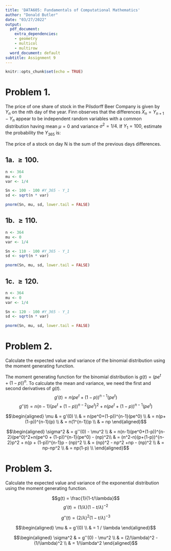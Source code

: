 ```yaml
---
title: 'DATA605: Fundamentals of Computational Mathematics'
author: "Donald Butler"
date: "03/27/2022"
output:
  pdf_document:
    extra_dependencies:
    - geometry
    - multicol
    - multirow
  word_document: default
subtitle: Assignment 9
---
```


```r
knitr::opts_chunk$set(echo = TRUE)
```

# Problem 1.

The price of one share of stock in the Pilsdorff Beer Company is given by $Y_n$ on the nth day of the year. Finn observes that the differences $X_n = Y_{n+1}-Y_n$ appear to be independent random variables with a common distribution having mean $\mu = 0$ and variance $\sigma^2 = 1/4$. If $Y_1 = 100$, estimate the probability the $Y_365$ is:

The price of a stock on day N is the sum of the previous days differences. 


## 1a. $\ge 100$.


```r
n <- 364
mu <- 0
var <- 1/4

Sn <- 100 - 100 #Y_365 - Y_1
sd <- sqrt(n * var)

pnorm(Sn, mu, sd, lower.tail = FALSE)

```


## 1b. $\ge 110$.

```r
n <- 364
mu <- 0
var <- 1/4

Sn <- 110 - 100 #Y_365 - Y_1
sd <- sqrt(n * var)

pnorm(Sn, mu, sd, lower.tail = FALSE)

```


## 1c. $\ge 120$.

```r
n <- 364
mu <- 0
var <- 1/4

Sn <- 120 - 100 #Y_365 - Y_1
sd <- sqrt(n * var)

pnorm(Sn, mu, sd, lower.tail = FALSE)

```

# Problem 2.

Calculate the expected value and variance of the binomial distribution using the moment generating function.

The moment generating function for the binomial distribution is $g(t) = (pe^t + (1-p))^n$. To calculate the mean and variance, we need the first and second derivatives of $g(t)$. 
$$g'(t) = n(pe^t + (1-p))^{n-1}(pe^t)$$
$$g''(t) = n(n-1)(pe^t + (1-p))^{n-2}(pe^t)^2+n(pe^t + (1-p))^{n-1}(pe^t)$$

$$\begin{aligned}
\mu & = g'(0) \\
& = n(pe^0+(1-p))^{n-1}(pe^0) \\
& = n(p+(1-p))^{n-1}(p) \\
& = n(1^{n-1})p \\
& = np
\end{aligned}$$

$$\begin{aligned}
\sigma^2 & = g''(0) - \mu^2 \\
& = n(n-1)(pe^0+(1-p))^{n-2}(pe^0)^2+n(pe^0 + (1-p))^{n-1}(pe^0) - (np)^2\\
& = (n^2-n)(p+(1-p))^{n-2}p^2 + n(p + (1-p))^{n-1}p - (np)^2 \\
& = (np)^2 - np^2 +np - (np)^2 \\
& = np-np^2 \\
& = np(1-p) \\
\end{aligned}$$


# Problem 3.

Calculate the expected value and variance of the exponential distribution using the moment generating function.

$$g(t) = \frac{1}{1-t/\lambda}$$
$$g'(t) = (1/\lambda)(1-t/\lambda)^{-2}$$

$$g''(t) = (2/\lambda)^2(1-t/\lambda)^{-3}$$

$$\begin{aligned}
\mu & = g'(0) \\
& = 1 / \lambda
\end{aligned}$$


$$\begin{aligned}
\sigma^2 & = g''(0) - \mu^2 \\
& = (2/\lambda)^2 - (1/\lambda)^2 \\
& = 1/\lambda^2
\end{aligned}$$





